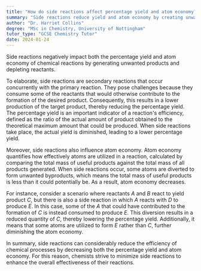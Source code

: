 ```yaml
---
title: "How do side reactions affect percentage yield and atom economy?"
summary: "Side reactions reduce yield and atom economy by creating unwanted products and depleting reactants."
author: "Dr. Harriet Collins"
degree: "MSc in Chemistry, University of Nottingham"
tutor_type: "GCSE Chemistry Tutor"
date: 2024-01-24
---
```


Side reactions negatively impact both the percentage yield and atom economy of chemical reactions by generating unwanted products and depleting reactants.

To elaborate, side reactions are secondary reactions that occur concurrently with the primary reaction. They pose challenges because they consume some of the reactants that would otherwise contribute to the formation of the desired product. Consequently, this results in a lower production of the target product, thereby reducing the percentage yield. The percentage yield is an important indicator of a reaction's efficiency, defined as the ratio of the actual amount of product obtained to the theoretical maximum amount that could be produced. When side reactions take place, the actual yield is diminished, leading to a lower percentage yield.

Moreover, side reactions also influence atom economy. Atom economy quantifies how effectively atoms are utilized in a reaction, calculated by comparing the total mass of useful products against the total mass of all products generated. When side reactions occur, some atoms are diverted to form unwanted byproducts, which means the total mass of useful products is less than it could potentially be. As a result, atom economy decreases.

For instance, consider a scenario where reactants $A$ and $B$ react to yield product $C$, but there is also a side reaction in which $A$ reacts with $D$ to produce $E$. In this case, some of the $A$ that could have contributed to the formation of $C$ is instead consumed to produce $E$. This diversion results in a reduced quantity of $C$, thereby lowering the percentage yield. Additionally, it means that some atoms are utilized to form $E$ rather than $C$, further diminishing the atom economy.

In summary, side reactions can considerably reduce the efficiency of chemical processes by decreasing both the percentage yield and atom economy. For this reason, chemists strive to minimize side reactions to enhance the overall effectiveness of their reactions.
    